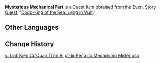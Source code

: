 {{Item Infobox
|id           = 100819
|image        = Item Marionette Core.png
|type         = Quest Items
|description  = A rarely seen device that seems to have some special purpose. {{sic|Trying fitting|hide=1}} it into a suitable environment.
|source1      = [[Dodo-King of the Sea: Lying in Wait]]
}}
'''Mysterious Mechanical Part''' is a Quest Item obtained from the Event [[Story Quest]], "[[Dodo-King of the Sea: Lying in Wait]]."

==Other Languages==
{{Other Languages
|default_hidden = 1
|en      = Mysterious Mechanical Part
|zhs     = 神秘的机关零件
|zhs_rm  = Shénmì de Jīguān Língjiàn
|zht     = 神秘的機關零件
|zht_rm  = Shénmì de Jīguān Língjiàn
|ja      = 不思議な部品
|ja_rm   = Fushigi-na Buhin
|ko      = 신비한 장치의 부품
|ko_rm   = 
|es      = Componente de mecanismo misterioso
|fr      = Pièces mécaniques mystérieuses
|ru      = Таинственная деталь механизма
|th      = ชิ้นส่วนกลไกลึกลับ
|th_rm   = 
|vi      = Linh Kiện Cơ Quan Thần Bí
|de      = Merkwürdige Vorrichtungsteile
|id      = Bagian Mesin yang Misterius
|pt      = Peça do Mecanismo Misterioso
}}

==Change History==
{{Change History|1.6}}

[[vi:Linh Kiện Cơ Quan Thần Bí]]
[[pt-br:Peça do Mecanismo Misterioso]]